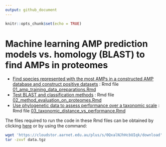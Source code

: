 ```yaml
---
output: github_document
---
```


```r
knitr::opts_chunk$set(echo = TRUE)
```

# Machine learning AMP prediction models vs. homology (BLAST) to find AMPs in proteomes

- [Find species represented with the most AMPs in a constructed AMP database and construct positive datasets](01_amp_training_data_preparations.md) : Rmd file [01_amp_training_data_preparations.Rmd](01_amp_training_data_preparations.Rmd)
- [Test BLAST and classification methods](02_method_evaluation_on_proteomes.md) : Rmd file [02_method_evaluation_on_proteomes.Rmd](02_method_evaluation_on_proteomes.Rmd)
- [Use phylogenetic data to assess performance over a taxonomic scale](03_taxonomic_distance_vs_performance.md) : Rmd file [03_taxonomic_distance_vs_performance.Rmd](03_taxonomic_distance_vs_performance.Rmd)

The files required to run the code in these Rmd files can be obtained by clicking [here](https://cloudstor.aarnet.edu.au/plus/s/0QxalNJhHcbUIqk) or by using the command:

``` bash
wget 'https://cloudstor.aarnet.edu.au/plus/s/0QxalNJhHcbUIqk/download' -O data.tgz
tar -zxvf data.tgz 
```